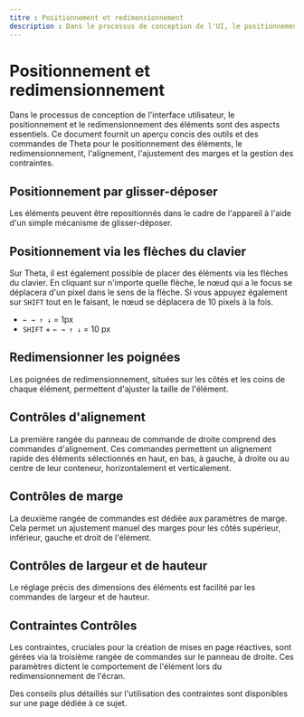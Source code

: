 ```yaml
---
titre : Positionnement et redimensionnement
description : Dans le processus de conception de l'UI, le positionnement et le redimensionnement des éléments sont des aspects essentiels. Ce document fournit un aperçu concis des outils et des commandes de Theta pour le positionnement des éléments, le redimensionnement, l'alignement, l'ajustement des marges et la gestion des contraintes.
---
```


# Positionnement et redimensionnement

Dans le processus de conception de l'interface utilisateur, le positionnement et le redimensionnement des éléments sont des aspects essentiels.
Ce document fournit un aperçu concis des outils et des commandes de Theta pour le positionnement des éléments, le redimensionnement, l'alignement, l'ajustement des marges et la gestion des contraintes.

<YouTube id="6gLcCfMVc_4" />

## Positionnement par glisser-déposer

Les éléments peuvent être repositionnés dans le cadre de l'appareil à l'aide d'un simple mécanisme de glisser-déposer.

## Positionnement via les flèches du clavier

Sur Theta, il est également possible de placer des éléments via les flèches du clavier. En cliquant sur n'importe quelle flèche, le nœud qui a le focus se déplacera d'un pixel dans le sens de la flèche. Si vous appuyez également sur `SHIFT` tout en le faisant, le nœud se déplacera de 10 pixels à la fois.

- `← → ↑ ↓` = 1px
- `SHIFT` + `← → ↑ ↓` = 10 px

## Redimensionner les poignées

Les poignées de redimensionnement, situées sur les côtés et les coins de chaque élément, permettent d'ajuster la taille de l'élément.

## Contrôles d'alignement

La première rangée du panneau de commande de droite comprend des commandes d'alignement. Ces commandes permettent un alignement rapide des éléments sélectionnés en haut, en bas, à gauche, à droite ou au centre de leur conteneur, horizontalement et verticalement.

## Contrôles de marge

La deuxième rangée de commandes est dédiée aux paramètres de marge. Cela permet un ajustement manuel des marges pour les côtés supérieur, inférieur, gauche et droit de l'élément.

## Contrôles de largeur et de hauteur

Le réglage précis des dimensions des éléments est facilité par les commandes de largeur et de hauteur.

## Contraintes Contrôles

Les contraintes, cruciales pour la création de mises en page réactives, sont gérées via la troisième rangée de commandes sur le panneau de droite. Ces paramètres dictent le comportement de l'élément lors du redimensionnement de l'écran.

Des conseils plus détaillés sur l'utilisation des contraintes sont disponibles sur une page dédiée à ce sujet.
